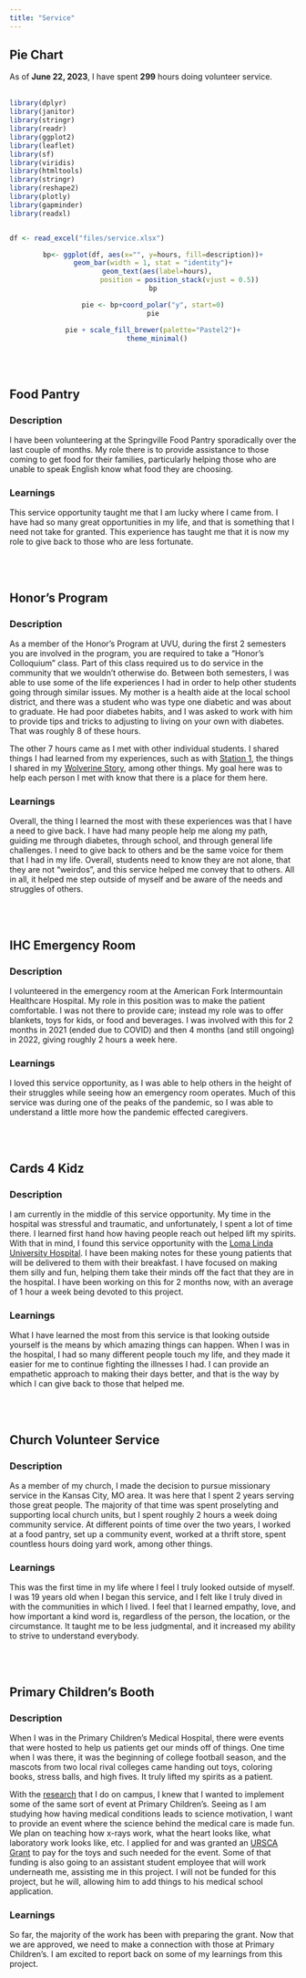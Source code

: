 ```yaml
---
title: "Service"
---
```


## Pie Chart

As of **June 22, 2023**, I have spent **299** hours doing volunteer service. <br> <br>

```r
library(dplyr)
library(janitor)
library(stringr)
library(readr)
library(ggplot2)
library(leaflet)
library(sf)
library(viridis)
library(htmltools)
library(stringr)
library(reshape2)
library(plotly)
library(gapminder)
library(readxl)


df <- read_excel("files/service.xlsx")
```

<center>

```r
bp<- ggplot(df, aes(x="", y=hours, fill=description))+
geom_bar(width = 1, stat = "identity")+
  geom_text(aes(label=hours),
             position = position_stack(vjust = 0.5))
bp

pie <- bp+coord_polar("y", start=0)
pie
```

```r
pie + scale_fill_brewer(palette="Pastel2")+
  theme_minimal()
```

</center>

<br> <br>

## Food Pantry

### Description

I have been volunteering at the Springville Food Pantry sporadically over the last couple of months. My role there is to provide assistance to those coming to get food for their families, particularly helping those who are unable to speak English know what food they are choosing.

### Learnings

This service opportunity taught me that I am lucky where I came from. I have had so many great opportunities in my life, and that is something that I need not take for granted. This experience has taught me that it is now my role to give back to those who are less fortunate.

<br> <br>

## Honor's Program

### Description

As a member of the Honor's Program at UVU, during the first 2 semesters you are involved in the program, you are required to take a "Honor's Colloquium" class. Part of this class required us to do service in the community that we wouldn't otherwise do. Between both semesters, I was able to use some of the life experiences I had in order to help other students going through similar issues. My mother is a health aide at the local school district, and there was a student who was type one diabetic and was about to graduate. He had poor diabetes habits, and I was asked to work with him to provide tips and tricks to adjusting to living on your own with diabetes. That was roughly 8 of these hours.

The other 7 hours came as I met with other individual students. I shared things I had learned from my experiences, such as with [Station 1](https://www.station1.org/sff), the things I shared in my [Wolverine Story](https://www.uvu.edu/news/wolverine-stories/2022/03/2022_03_16_wolverine_stories_porter_bischoff.html), among other things. My goal here was to help each person I met with know that there is a place for them here.

### Learnings

Overall, the thing I learned the most with these experiences was that I have a need to give back. I have had many people help me along my path, guiding me through diabetes, through school, and through general life challenges. I need to give back to others and be the same voice for them that I had in my life. Overall, students need to know they are not alone, that they are not "weirdos", and this service helped me convey that to others. All in all, it helped me step outside of myself and be aware of the needs and struggles of others.

<br> <br>

## IHC Emergency Room

### Description

I volunteered in the emergency room at the American Fork Intermountain Healthcare Hospital. My role in this position was to make the patient comfortable. I was not there to provide care; instead my role was to offer blankets, toys for kids, or food and beverages. I was involved with this for 2 months in 2021 (ended due to COVID) and then 4 months (and still ongoing) in 2022, giving roughly 2 hours a week here.

### Learnings

I loved this service opportunity, as I was able to help others in the height of their struggles while seeing how an emergency room operates. Much of this service was during one of the peaks of the pandemic, so I was able to understand a little more how the pandemic effected caregivers.

<br> <br>

## Cards 4 Kidz

### Description

I am currently in the middle of this service opportunity. My time in the hospital was stressful and traumatic, and unfortunately, I spent a lot of time there. I learned first hand how having people reach out helped lift my spirits. With that in mind, I found this service opportunity with the [Loma Linda University Hospital](https://www.justserve.org/projects/5674aa52-f3e3-4a2a-85a8-b6348a5d9f7b). I have been making notes for these young patients that will be delivered to them with their breakfast. I have focused on making them silly and fun, helping them take their minds off the fact that they are in the hospital. I have been working on this for 2 months now, with an average of 1 hour a week being devoted to this project.

### Learnings

What I have learned the most from this service is that looking outside yourself is the means by which amazing things can happen. When I was in the hospital, I had so many different people touch my life, and they made it easier for me to continue fighting the illnesses I had. I can provide an empathetic approach to making their days better, and that is the way by which I can give back to those that helped me.

<br> <br>

## Church Volunteer Service

### Description

As a member of my church, I made the decision to pursue missionary service in the Kansas City, MO area. It was here that I spent 2 years serving those great people. The majority of that time was spent proselyting and supporting local church units, but I spent roughly 2 hours a week doing community service. At different points of time over the two years, I worked at a food pantry, set up a community event, worked at a thrift store, spent countless hours doing yard work, among other things.

### Learnings

This was the first time in my life where I feel I truly looked outside of myself. I was 19 years old when I began this service, and I felt like I truly dived in with the communities in which I lived. I feel that I learned empathy, love, and how important a kind word is, regardless of the person, the location, or the circumstance. It taught me to be less judgmental, and it increased my ability to strive to understand everybody.

<br> <br>

## Primary Children's Booth

### Description

When I was in the Primary Children's Medical Hospital, there were events that were hosted to help us patients get our minds off of things. One time when I was there, it was the beginning of college football season, and the mascots from two local rival colleges came handing out toys, coloring books, stress balls, and high fives. It truly lifted my spirits as a patient.

With the [research](https://pbischoff3.github.io/Conferences/) that I do on campus, I knew that I wanted to implement some of the same sort of event at Primary Children's. Seeing as I am studying how having medical conditions leads to science motivation, I want to provide an event where the science behind the medical care is made fun. We plan on teaching how x-rays work, what the heart looks like, what laboratory work looks like, etc. I applied for and was granted an [URSCA Grant](https://www.uvu.edu/undergrad-research/student-research/apply-for-funding/ursca-research.html) to pay for the toys and such needed for the event. Some of that funding is also going to an assistant student employee that will work underneath me, assisting me in this project. I will not be funded for this project, but he will, allowing him to add things to his medical school application.

### Learnings

So far, the majority of the work has been with preparing the grant. Now that we are approved, we need to make a connection with those at Primary Children's. I am excited to report back on some of my learnings from this project.
